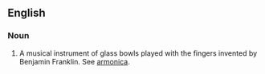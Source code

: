 ==English==

===Noun===
{{en-noun}}

# A musical instrument of glass bowls played with the fingers invented by Benjamin Franklin.  See [[armonica]].